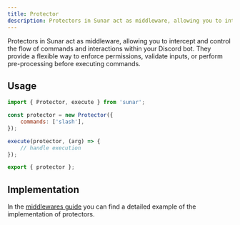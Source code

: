```yaml
---
title: Protector
description: Protectors in Sunar act as middleware, allowing you to intercept and control the flow of commands and interactions within your Discord bot. They provide a flexible way to enforce permissions, validate inputs, or perform pre-processing before executing commands.
---
```


Protectors in Sunar act as middleware, allowing you to intercept and control the flow of commands and interactions within your Discord bot. They provide a flexible way to enforce permissions, validate inputs, or perform pre-processing before executing commands.

<Links>
	<Link
		label="Source"
		icon="github"
		link="https://github.com/sunarjs/sunar/blob/main/src/builders/protector/protector.ts"
	/>
	<Link
		label="Protect Mutator"
		icon="github"
		link="https://github.com/sunarjs/sunar/blob/main/src/mutators/protect/protect.ts"
	/>
</Links>

## Usage

```js
import { Protector, execute } from 'sunar';

const protector = new Protector({
	commands: ['slash'],
});

execute(protector, (arg) => {
	// handle execution
});

export { protector };
```

## Implementation

In the [middlewares guide](/docs/guides/middlewares#protectors) you can find a detailed example of the implementation of protectors.